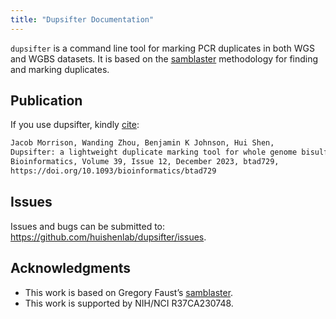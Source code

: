 ```yaml
---
title: "Dupsifter Documentation"
---
```


`dupsifter` is a command line tool for marking PCR duplicates in both WGS and WGBS datasets. It is based on the
[samblaster](https://github.com/GregoryFaust/samblaster) methodology for finding and marking duplicates.

## Publication

If you use dupsifter, kindly [cite](https://doi.org/10.1093/bioinformatics/btad729):

```default
Jacob Morrison, Wanding Zhou, Benjamin K Johnson, Hui Shen,
Dupsifter: a lightweight duplicate marking tool for whole genome bisulfite sequencing,
Bioinformatics, Volume 39, Issue 12, December 2023, btad729,
https://doi.org/10.1093/bioinformatics/btad729
```

## Issues

Issues and bugs can be submitted to:
[https://github.com/huishenlab/dupsifter/issues](https://github.com/huishenlab/dupsifter/issues).

## Acknowledgments

- This work is based on Gregory Faust's [samblaster](https://github.com/GregoryFaust/samblaster).
- This work is supported by NIH/NCI R37CA230748.
